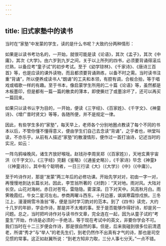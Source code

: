 ```yaml
---
---
---
```

title: 旧式家塾中的读书
---




当时在“家塾”中发蒙的学生，读的是什么书呢？大致约分两种情形：

如果是以读书考功名的，一开始，就很可能是读《论语》，其次《孟子》，其次《中庸》，其次《大学》。由六岁到九岁之间，关于以上所列的四书，必须要背诵得滚瓜烂熟，以备应考“童子试”的初步考试。至于《幼学琼林》、《千家诗》、《唐诗三百首》等，也是应读的课外读物，而且都须要背诵熟练，以备不时之需。当时读书注重“背诵”，所以便养成读书人“朗诵”的工夫和本领，有腔有调，合板合拍，等于唱戏或唱歌一样的有趣。至于书本，像启蒙学生所用的二十篇《论语》等，虽然都是木板墨印，但是都有一篇一篇的散卖的薄本，即使撕烂了或墨涂坏了，还可以再买一篇回来。

如果只以读书认字为目的，一开始，便读《三字经》、《百家姓》、《千字文》、《神童诗》、《增广昔时贤文》等等，各随所便，并不是规定一律。

因此，有些学生多的“家塾”，每天早上，老师各个分别地圈点教读了每个不同的书本以后，不管你懂不懂得意义，便由学生们自己去念读“背诵”，之乎者也，哄堂叫读，不亦乐乎。从前有人描述“家塾”的散漫情形，便作过一首打油诗，记述当时的实况，如云：

一阵乌鸦噪晚风，诸生齐放好喉咙。赵钱孙李周吴郑（《百家姓》），天地玄黄宇宙洪（《千字文》）。《三字经》完翻《鉴略》（《通鉴史略》），《千家诗》毕念《神童》（《神童诗》）。其中有个聪明者，一日三行读《大》（《大学》）《中》（《中庸》）。

至于吟诗作对，那是“发蒙”两三年后的必修功课。开始先学对对，初由一字一对，再慢慢地到达长篇长对。因此，李笠翁所著的《对韵》：“天对地。雨对风。大陆对长空。山花对海树。赤日对苍穹。雷隐隐。雾濛濛。日下对天中。风高秋月白。雨霁晚霞红。牛女二星河左右。参商两曜斗西东。十月边塞，飒飒寒霜惊戍旅。三冬江上，漫漫朔雪冷渔翁”等，便是当时学习韵对的范本。到了《四书》读完，大约十几岁的年龄，学会作诗，那是并不太难的事。至于是否能够作得好诗，却是另一问题。总之，当时把吟诗作对与读书作文章，完全连在一起，因为从童子试的“考童生”开始，作诗是必须的一手绝活，等于现在考试中的英文，非要你学会不可。我们当时在十二三岁便会作诗，那是很自然的事。但是，后来我碰到很多位前清遗老，所谓“秀才”与“举人”的老先生们，到老仍然作不出真有才气的诗，那也是司空见惯的常事。这正如赵翼所说：“到老方知非力取，三分人事七分天。”一点不错。